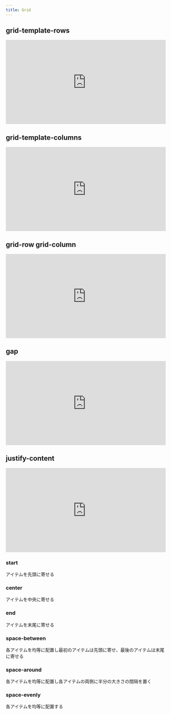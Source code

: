 ```yaml
---
title: Grid
---
```


## grid-template-rows

<iframe height="265" style="width: 100%;" scrolling="no" title="Grid grid-template-rows" src="https://codepen.io/omurakazuaki/embed/NWpwNXa?height=265&theme-id=dark&default-tab=html,result" frameborder="no" loading="lazy" allowtransparency="true" allowfullscreen="true">
  See the Pen <a href='https://codepen.io/omurakazuaki/pen/NWpwNXa'>Grid grid-template-rows</a> by Kazuaki Omura
  (<a href='https://codepen.io/omurakazuaki'>@omurakazuaki</a>) on <a href='https://codepen.io'>CodePen</a>.
</iframe>

## grid-template-columns

<iframe height="265" style="width: 100%;" scrolling="no" title="Grid grid-template-columns" src="https://codepen.io/omurakazuaki/embed/WNpXwdX?height=265&theme-id=dark&default-tab=html,result" frameborder="no" loading="lazy" allowtransparency="true" allowfullscreen="true">
  See the Pen <a href='https://codepen.io/omurakazuaki/pen/WNpXwdX'>Grid grid-template-columns</a> by Kazuaki Omura
  (<a href='https://codepen.io/omurakazuaki'>@omurakazuaki</a>) on <a href='https://codepen.io'>CodePen</a>.
</iframe>

## grid-row grid-column

<iframe height="265" style="width: 100%;" scrolling="no" title="Grid grid-row/grid-column" src="https://codepen.io/omurakazuaki/embed/mdWqPXE?height=265&theme-id=dark&default-tab=html,result" frameborder="no" loading="lazy" allowtransparency="true" allowfullscreen="true">
  See the Pen <a href='https://codepen.io/omurakazuaki/pen/mdWqPXE'>Grid grid-row/grid-column</a> by Kazuaki Omura
  (<a href='https://codepen.io/omurakazuaki'>@omurakazuaki</a>) on <a href='https://codepen.io'>CodePen</a>.
</iframe>

## gap

<iframe height="265" style="width: 100%;" scrolling="no" title="Grid gap" src="https://codepen.io/omurakazuaki/embed/abJVNqx?height=265&theme-id=dark&default-tab=html,result" frameborder="no" loading="lazy" allowtransparency="true" allowfullscreen="true">
  See the Pen <a href='https://codepen.io/omurakazuaki/pen/abJVNqx'>Grid gap</a> by Kazuaki Omura
  (<a href='https://codepen.io/omurakazuaki'>@omurakazuaki</a>) on <a href='https://codepen.io'>CodePen</a>.
</iframe>

## justify-content

<iframe height="265" style="width: 100%;" scrolling="no" title="Grid justify-content" src="https://codepen.io/omurakazuaki/embed/LYWONgE?height=265&theme-id=dark&default-tab=html,result" frameborder="no" loading="lazy" allowtransparency="true" allowfullscreen="true">
  See the Pen <a href='https://codepen.io/omurakazuaki/pen/LYWONgE'>Grid justify-content</a> by Kazuaki Omura
  (<a href='https://codepen.io/omurakazuaki'>@omurakazuaki</a>) on <a href='https://codepen.io'>CodePen</a>.
</iframe>

### start

アイテムを先頭に寄せる

### center

アイテムを中央に寄せる

### end

アイテムを末尾に寄せる

### space-between

各アイテムを均等に配置し最初のアイテムは先頭に寄せ、最後のアイテムは末尾に寄せる

### space-around

各アイテムを均等に配置し各アイテムの両側に半分の大きさの間隔を置く

### space-evenly

各アイテムを均等に配置する

